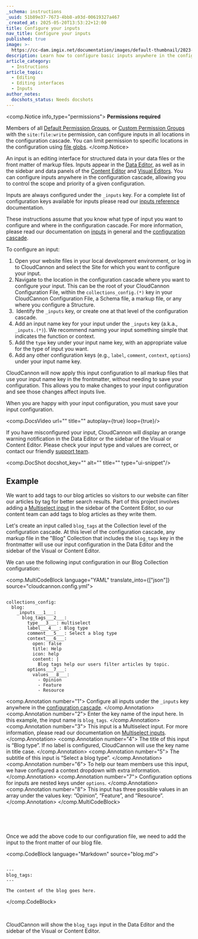 ```yaml
---
_schema: instructions
_uuid: 51b89e37-7673-4bb8-a93d-00619327a467
_created_at: 2025-05-20T13:53:22+12:00
title: Configure your inputs
nav_title: Configure your inputs
published: true
image: >-
  https://cc-dam.imgix.net/documentation/images/default-thumbnail/2023-Q4/CloudCannon-Documentation-Thumbnail.png
description: Learn how to configure basic inputs anywhere in the configuration cascade.
article_category:
  - Instructions
article_topic:
  - Editing
  - Editing interfaces
  - Inputs
author_notes:
  docshots_status: Needs docshots
---
```

<comp.Notice info_type="permissions">
  **Permissions required**

  Members of all [Default Permission Groups](/documentation/articles/what-are-default-permission-groups/), or [Custom Permission Groups](/documentation/articles/what-are-custom-permission-groups/) with the `site:file:write` permission, can configure inputs in all locations in the configuration cascade. You can limit permission to specific locations in the configuration using [file globs](/documentation/articles/what-are-custom-permission-groups/#specify-a-file-glob).
</comp.Notice>

An input is an editing interface for structured data in your data files or the front matter of markup files. Inputs appear in the [Data Editor](https://vestal-rook.cloudvent.net/documentation/articles/the-data-editor/), as well as in the sidebar and data panels of the [Content Editor](https://vestal-rook.cloudvent.net/documentation/articles/the-content-editor/) and [Visual Editors](https://vestal-rook.cloudvent.net/documentation/articles/the-visual-editor/). You can configure inputs anywhere in the configuration cascade, allowing you to control the scope and priority of a given configuration.

Inputs are always configured under the `_inputs` key. For a complete list of configuration keys available for inputs please read our [inputs reference](/documentation/articles/inputs-reference/) documentation.

These instructions assume that you know what type of input you want to configure and where in the configuration cascade. For more information, please read our documentation on [inputs](/documentation/articles/what-are-inputs/) in general and the [configuration cascade](/documentation/articles/using-the-configuration-cascade/).

To configure an input:

1. Open your website files in your local development environment, or log in to CloudCannon and select the Site for which you want to configure your input.
2. Navigate to the location in the configuration cascade where you want to configure your input. This can be the root of your CloudCannon Configuration File, within the `collections_config.(*)` key in your CloudCannon Configuration File, a Schema file, a markup file, or any where you configure a Structure.
3. &nbsp;Identify the `_inputs` key, or create one at that level of the configuration cascade.
4. Add an input name key for your input under the `_inputs` key (a.k.a., `_inputs.(*)`). We recommend naming your input something simple that indicates the function or context.
5. Add the `type` key under your input name key, with an appropriate value for the type of input you want.
6. Add any other configuration keys (e.g., `label`, `comment`, `context`, `options`) under your input name key.

CloudCannon will now apply this input configuration to all markup files that use your input name key in the frontmatter, without needing to save your configuration. This allows you to make changes to your input configuration and see those changes affect inputs live.

When you are happy with your input configuration, you must save your input configuration.

<comp.DocsVideo url="" title="" autoplay={true} loop={true}/>

If you have misconfigured your input, CloudCannon will display an orange warning notification in the Data Editor or the sidebar of the Visual or Content Editor. Please check your input type and values are correct, or contact our friendly [support team](/support/).

<comp.DocShot docshot_key="" alt="" title="" type="ui-snippet"/>

## Example

We want to add tags to our blog articles so visitors to our website can filter our articles by tag for better search results. Part of this project involves adding a [Multiselect input](/documentation/articles/configure-your-select-and-multiselect-inputs/) in the sidebar of the Content Editor, so our content team can add tags to blog articles as they write them.

Let's create an input called `blog_tags` at the Collection level of the configuration cascade. At this level of the configuration cascade, any markup file in the "Blog" Collection that includes the `blog_tags` key in the frontmatter will use our input configuration in the Data Editor and the sidebar of the Visual or Content Editor.

We can use the following input configuration in our Blog Collection configuration:

<comp.MultiCodeBlock language="YAML" translate_into={["json"]} source="cloudcannon.config.yml">
``````````

collections_config:
  blog:
    _inputs___1___:
      blog_tags___2___:
        type___3___: multiselect
        label___4___: Blog type
        comment___5___: Select a blog type
        context___6___:
          open: false
          title: Help
          icon: help
          content: |
            Blog tags help our users filter articles by topic.
        options___7___:
          values___8___:
            - Opinion
            - Feature
            - Resource

``````````
<comp.Annotation number="1">
  Configure all inputs under the `_inputs` key anywhere in the [configuration cascade](/documentation/articles/using-the-configuration-cascade/).
</comp.Annotation>
<comp.Annotation number="2">
  Enter the key name of the input here. In this example, the input name is `blog_tags`.
</comp.Annotation>
<comp.Annotation number="3">
  This input is a Multiselect input. For more information, please read our documentation on [Multiselect inputs](/documentation/articles/configure-your-select-and-multiselect-inputs/).
</comp.Annotation>
<comp.Annotation number="4">
  The title of this input is “Blog type”. If no label is configured, CloudCannon will use the key name in title case.
</comp.Annotation>
<comp.Annotation number="5">
  The subtitle of this input is “Select a blog type”.
</comp.Annotation>
<comp.Annotation number="6">
  To help our team members use this input, we have configured a context dropdown with extra information.
</comp.Annotation>
<comp.Annotation number="7">
  Configuration options for inputs are nested keys under `options`.
</comp.Annotation>
<comp.Annotation number="8">
  This input has three possible values in an array under the values key: “Opinion”, “Feature”, and “Resource”.
</comp.Annotation>
</comp.MultiCodeBlock>

&nbsp;

&nbsp;

Once we add the above code to our configuration file, we need to add the input to the front matter of our blog file.

<comp.CodeBlock language="Markdown" source="blog.md">
``````````

---
blog_tags:
---

The content of the blog goes here.

``````````
</comp.CodeBlock>

&nbsp;

CloudCannon will show the `blog_tags` input in the Data Editor and the sidebar of the Visual or Content Editor.